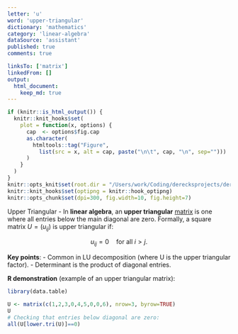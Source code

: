 ```yaml
---
letter: 'u'
word: 'upper-triangular'
dictionary: 'mathematics'
category: 'linear-algebra'
dataSource: 'assistant'
published: true
comments: true

linksTo: ['matrix']
linkedFrom: []
output:
  html_document:
    keep_md: true
---
```


```r
if (knitr::is_html_output()) {
  knitr::knit_hooks$set(
    plot = function(x, options) {
      cap  <- options$fig.cap
      as.character(
        htmltools::tag("Figure",
          list(src = x, alt = cap, paste("\n\t", cap, "\n", sep="")))
      )
    }
  )
}
knitr::opts_knit$set(root.dir = "/Users/work/Coding/derecksprojects/derecksnotes.com-playground/derecksnotes.com/client/src/app/dictionaries/mathematics/definitions")
knitr::knit_hooks$set(optipng = knitr::hook_optipng)
knitr::opts_chunk$set(dpi=300, fig.width=10, fig.height=7)
```

<a id="upper-triangular">Upper Triangular</a> - In **linear algebra**, an **upper triangular** [matrix](#matrix) is one where all entries below the main diagonal are zero. Formally, a square matrix $U=(u_{ij})$ is upper triangular if:

$$
u_{ij} = 0 \quad \text{for all } i > j.
$$

**Key points**:
- Common in LU decomposition (where U is the upper triangular factor).
- Determinant is the product of diagonal entries.

**R demonstration** (example of an upper triangular matrix):

```r
library(data.table)

U <- matrix(c(1,2,3,0,4,5,0,0,6), nrow=3, byrow=TRUE)
U
# Checking that entries below diagonal are zero:
all(U[lower.tri(U)]==0)
```
